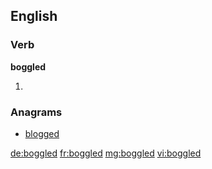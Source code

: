 ==English==

===Verb===
'''boggled'''

# {{past of|boggle}}

===Anagrams===
* [[blogged#English|blogged]]

[[de:boggled]]
[[fr:boggled]]
[[mg:boggled]]
[[vi:boggled]]